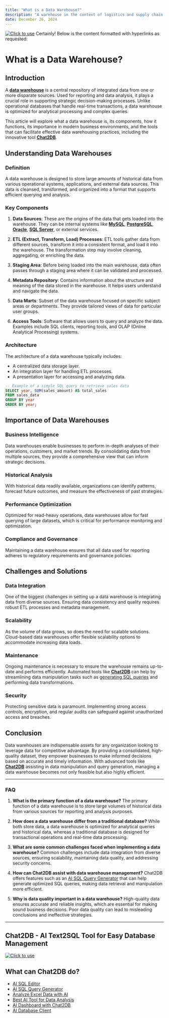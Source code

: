 ```yaml
---
title: "What is a Data Warehouse?"
description: "A warehouse in the context of logistics and supply chain management refers to a commercial building for storing goods."
date: December 26, 2024
---
```

[![Click to use](/image/blog/bg/chat2db1.png)](https://app.chat2db.ai/)
Certainly! Below is the content formatted with hyperlinks as requested:

# What is a Data Warehouse?

## Introduction

A **[data warehouse](https://en.wikipedia.org/wiki/Data_warehouse)** is a central repository of integrated data from one or more disparate sources. Used for reporting and data analysis, it plays a crucial role in supporting strategic decision-making processes. Unlike operational databases that handle real-time transactions, a data warehouse is optimized for analytical processing and complex queries.

This article will explore what a data warehouse is, its components, how it functions, its importance in modern business environments, and the tools that can facilitate effective data warehousing practices, including the innovative tool **[Chat2DB](https://chat2db.ai)**.

## Understanding Data Warehouses

### Definition

A data warehouse is designed to store large amounts of historical data from various operational systems, applications, and external data sources. This data is cleansed, transformed, and organized into a format that supports efficient querying and analysis.

### Key Components

1. **Data Sources**: These are the origins of the data that gets loaded into the warehouse. They can be internal systems like **[MySQL](https://chat2db.ai/client/mysql)**, **[PostgreSQL](https://chat2db.ai/client/postgresql)**, **[Oracle](https://chat2db.ai/client/oracle)**, **[SQL Server](https://chat2db.ai/client/sqlserver)**, or external services.
   
2. **ETL (Extract, Transform, Load) Processes**: ETL tools gather data from different sources, transform it into a consistent format, and load it into the warehouse. The transformation step may involve cleaning, aggregating, or enriching the data.

3. **Staging Area**: Before being loaded into the main warehouse, data often passes through a staging area where it can be validated and processed.

4. **Metadata Repository**: Contains information about the structure and meaning of the data stored in the warehouse. It helps users understand and navigate the data.

5. **Data Marts**: Subset of the data warehouse focused on specific subject areas or departments. They provide tailored views of data for particular user groups.

6. **Access Tools**: Software that allows users to query and analyze the data. Examples include SQL clients, reporting tools, and OLAP (Online Analytical Processing) systems.

### Architecture

The architecture of a data warehouse typically includes:
- A centralized data storage layer.
- An integration layer for handling ETL processes.
- A presentation layer for accessing and analyzing data.

```sql
-- Example of a simple SQL query to retrieve sales data
SELECT year, SUM(sales_amount) AS total_sales
FROM sales_data
GROUP BY year
ORDER BY year;
```

## Importance of Data Warehouses

### Business Intelligence

Data warehouses enable businesses to perform in-depth analyses of their operations, customers, and market trends. By consolidating data from multiple sources, they provide a comprehensive view that can inform strategic decisions.

### Historical Analysis

With historical data readily available, organizations can identify patterns, forecast future outcomes, and measure the effectiveness of past strategies.

### Performance Optimization

Optimized for read-heavy operations, data warehouses allow for fast querying of large datasets, which is critical for performance monitoring and optimization.

### Compliance and Governance

Maintaining a data warehouse ensures that all data used for reporting adheres to regulatory requirements and governance policies.

## Challenges and Solutions

### Data Integration

One of the biggest challenges in setting up a data warehouse is integrating data from diverse sources. Ensuring data consistency and quality requires robust ETL processes and metadata management.

### Scalability

As the volume of data grows, so does the need for scalable solutions. Cloud-based data warehouses offer flexible scalability options to accommodate increasing data loads.

### Maintenance

Ongoing maintenance is necessary to ensure the warehouse remains up-to-date and performs efficiently. Automated tools like **[Chat2DB](https://chat2db.ai)** can help by streamlining data manipulation tasks such as [generating SQL queries](https://chat2db.ai/feature/ai-sql-query-generator) and performing data transformations.

### Security

Protecting sensitive data is paramount. Implementing strong access controls, encryption, and regular audits can safeguard against unauthorized access and breaches.

## Conclusion

Data warehouses are indispensable assets for any organization looking to leverage data for competitive advantage. By providing a consolidated, high-quality dataset, they empower businesses to make informed decisions based on accurate and timely information. With advanced tools like **[Chat2DB](https://chat2db.ai)** assisting in data manipulation and query generation, managing a data warehouse becomes not only feasible but also highly efficient.

---

### FAQ

1. **What is the primary function of a data warehouse?**
   The primary function of a data warehouse is to store large volumes of historical data from various sources for reporting and analysis purposes.

2. **How does a data warehouse differ from a traditional database?**
   While both store data, a data warehouse is optimized for analytical queries and historical data, whereas a traditional database is designed for transactional operations and real-time data processing.

3. **What are some common challenges faced when implementing a data warehouse?**
   Common challenges include data integration from diverse sources, ensuring scalability, maintaining data quality, and addressing security concerns.

4. **How can Chat2DB assist with data warehouse management?**
   Chat2DB offers features such as an [AI SQL Query Generator](https://chat2db.ai/feature/ai-sql-query-generator) that can help generate optimized SQL queries, making data retrieval and manipulation more efficient.

5. **Why is data quality important in a data warehouse?**
   High-quality data ensures accurate and reliable insights, which are essential for making sound business decisions. Poor data quality can lead to misleading conclusions and ineffective strategies.

---

## Chat2DB - AI Text2SQL Tool for Easy Database Management

[![Click to use](/image/blog/chat2db.png)](https://app.chat2db.ai/)

## What can Chat2DB do?

- [AI SQL Editor](https://chat2db.ai/feature/AI%20SQL%20Editor)
- [AI SQL Query Generator](https://chat2db.ai/feature/AI%20SQL%20Query%20Generator)
- [Analyze Excel Data with AI](https://chat2db.ai/feature/Analyze%20Excel%20Data%20with%20AI)
- [Best AI Tool for Data Analysis](https://chat2db.ai/feature/Best%20AI%20Tool%20for%20Data%20Analysis)
- [AI Dashboard with Chat2DB](https://chat2db.ai/feature/AI%20Dashboard%20with%20Chat2DB)
- [AI Database Client](https://chat2db.ai/feature/AI%20Database%20Client)
